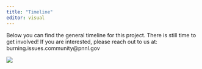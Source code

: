 ---
title: "Timeline"
editor: visual
---

Below you can find the general timeline for this project. There is still time to get involved! If you are interested, please reach out to us at: burning.issues.community@pnnl.gov

![](https://raw.githubusercontent.com/burning-issues/burn_iss_comm-assets/83f844809a2ad806420c6b20304cf6bd6378d5af/wildfires_timeline.png){fig-alt="Timeline for the project from winter 2020 to summer 2023" fig-align="center"}
